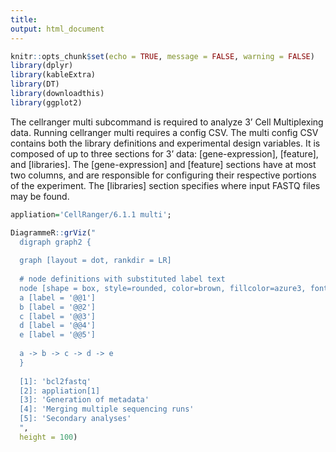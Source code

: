 ---
title: 
output: html_document
---
 
```{r, include=FALSE}
knitr::opts_chunk$set(echo = TRUE, message = FALSE, warning = FALSE)
library(dplyr)
library(kableExtra)
library(DT)
library(downloadthis)
library(ggplot2)
```

The cellranger multi subcommand is required to analyze 3' Cell Multiplexing data. Running cellranger multi requires a config CSV. The multi config CSV contains both the library definitions and experimental design variables. It is composed of up to three sections for 3' data: [gene-expression], [feature], and [libraries]. The [gene-expression] and [feature] sections have at most two columns, and are responsible for configuring their respective portions of the experiment. The [libraries] section specifies where input FASTQ files may be found.

```{r, echo = FALSE}
appliation='CellRanger/6.1.1 multi';

DiagrammeR::grViz("
  digraph graph2 {
  
  graph [layout = dot, rankdir = LR]
  
  # node definitions with substituted label text
  node [shape = box, style=rounded, color=brown, fillcolor=azure3, fontsize=25]
  a [label = '@@1']
  b [label = '@@2']
  c [label = '@@3']
  d [label = '@@4']
  e [label = '@@5']
  
  a -> b -> c -> d -> e
  }
  
  [1]: 'bcl2fastq'
  [2]: appliation[1]
  [3]: 'Generation of metadata'
  [4]: 'Merging multiple sequencing runs'
  [5]: 'Secondary analyses'
  ",
  height = 100)
```


